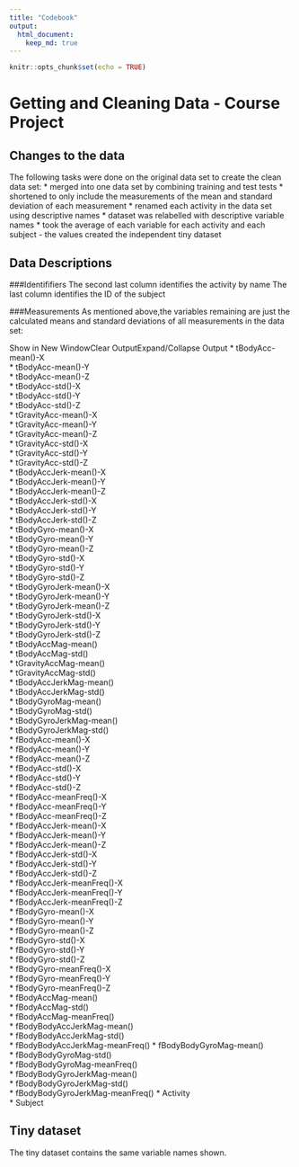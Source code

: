 ```yaml
---
title: "Codebook"
output:
  html_document:
    keep_md: true
---
```


```r
knitr::opts_chunk$set(echo = TRUE)
```

# Getting and Cleaning Data - Course Project

## Changes to the data

The following tasks were done on the original data set to create the clean data set:
* merged into one data set by combining training and test tests
* shortened to only include the measurements of the mean and standard deviation of each measurement
* renamed each activity in the data set using descriptive names
* dataset was relabelled with descriptive variable names
* took the average of each variable for each activity and each subject - the values created the independent tiny dataset

## Data Descriptions
###Identififiers
The second last column identifies the activity by name
The last column identifies the ID of the subject 


###Measurements
As mentioned above,the variables remaining are just the calculated means and standard deviations of all measurements in the data set:

Show in New WindowClear OutputExpand/Collapse Output
* tBodyAcc-mean()-X               
* tBodyAcc-mean()-Y              
* tBodyAcc-mean()-Z               
* tBodyAcc-std()-X               
* tBodyAcc-std()-Y                
* tBodyAcc-std()-Z               
* tGravityAcc-mean()-X            
* tGravityAcc-mean()-Y           
* tGravityAcc-mean()-Z            
* tGravityAcc-std()-X            
* tGravityAcc-std()-Y             
* tGravityAcc-std()-Z            
* tBodyAccJerk-mean()-X           
* tBodyAccJerk-mean()-Y          
* tBodyAccJerk-mean()-Z           
* tBodyAccJerk-std()-X           
* tBodyAccJerk-std()-Y            
* tBodyAccJerk-std()-Z           
* tBodyGyro-mean()-X             
* tBodyGyro-mean()-Y             
* tBodyGyro-mean()-Z              
* tBodyGyro-std()-X              
* tBodyGyro-std()-Y               
* tBodyGyro-std()-Z              
* tBodyGyroJerk-mean()-X          
* tBodyGyroJerk-mean()-Y         
* tBodyGyroJerk-mean()-Z          
* tBodyGyroJerk-std()-X          
* tBodyGyroJerk-std()-Y           
* tBodyGyroJerk-std()-Z          
* tBodyAccMag-mean()              
* tBodyAccMag-std()              
* tGravityAccMag-mean()          
* tGravityAccMag-std()           
* tBodyAccJerkMag-mean()          
* tBodyAccJerkMag-std()         
* tBodyGyroMag-mean()             
* tBodyGyroMag-std()             
* tBodyGyroJerkMag-mean()         
* tBodyGyroJerkMag-std()         
* fBodyAcc-mean()-X               
* fBodyAcc-mean()-Y              
* fBodyAcc-mean()-Z               
* fBodyAcc-std()-X               
* fBodyAcc-std()-Y                
* fBodyAcc-std()-Z               
* fBodyAcc-meanFreq()-X          
* fBodyAcc-meanFreq()-Y         
* fBodyAcc-meanFreq()-Z          
* fBodyAccJerk-mean()-X         
* fBodyAccJerk-mean()-Y          
* fBodyAccJerk-mean()-Z        
* fBodyAccJerk-std()-X        
* fBodyAccJerk-std()-Y          
* fBodyAccJerk-std()-Z           
* fBodyAccJerk-meanFreq()-X     
* fBodyAccJerk-meanFreq()-Y       
* fBodyAccJerk-meanFreq()-Z      
* fBodyGyro-mean()-X              
* fBodyGyro-mean()-Y             
* fBodyGyro-mean()-Z              
* fBodyGyro-std()-X              
* fBodyGyro-std()-Y               
* fBodyGyro-std()-Z              
* fBodyGyro-meanFreq()-X          
* fBodyGyro-meanFreq()-Y         
* fBodyGyro-meanFreq()-Z          
* fBodyAccMag-mean()             
* fBodyAccMag-std()            
* fBodyAccMag-meanFreq()       
* fBodyBodyAccJerkMag-mean()   
* fBodyBodyAccJerkMag-std()  
* fBodyBodyAccJerkMag-meanFreq()
* fBodyBodyGyroMag-mean()        
* fBodyBodyGyroMag-std()         
* fBodyBodyGyroMag-meanFreq()    
* fBodyBodyGyroJerkMag-mean()     
* fBodyBodyGyroJerkMag-std()    
* fBodyBodyGyroJerkMag-meanFreq() 
* Activity                       
* Subject 

## Tiny dataset

The tiny dataset contains the same variable names shown. 


